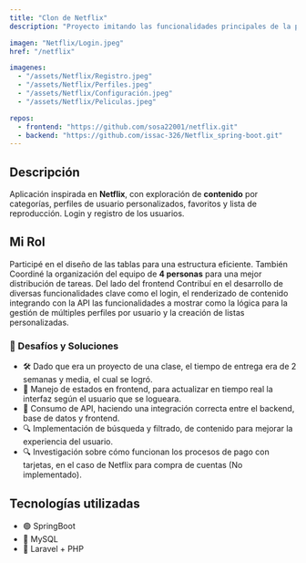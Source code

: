 ```yaml
---
title: "Clon de Netflix"
description: "Proyecto imitando las funcionalidades principales de la plataforma de Netflix."

imagen: "Netflix/Login.jpeg"
href: "/netflix"

imagenes:
  - "/assets/Netflix/Registro.jpeg"
  - "/assets/Netflix/Perfiles.jpeg"
  - "/assets/Netflix/Configuración.jpeg"
  - "/assets/Netflix/Peliculas.jpeg"

repos:
  - frontend: "https://github.com/sosa22001/netflix.git"
  - backend: "https://github.com/issac-326/Netflix_spring-boot.git"
---
```


## Descripción

Aplicación inspirada en **Netflix**, con exploración de **contenido** por categorías, perfiles de usuario personalizados, favoritos y lista de reproducción. Login y registro de los usuarios.  
## Mi Rol

Participé en el diseño de las tablas para una estructura eficiente. También Coordiné la organización del equipo de **4 personas** para una mejor distribución de tareas. Del lado del frontend Contribuí en el desarrollo de diversas funcionalidades clave como el login, el renderizado de contenido integrando con la API las funcionalidades a mostrar como la lógica para la gestión de múltiples perfiles por usuario y la creación de listas personalizadas.

### 🚀 Desafíos y Soluciones

- 🛠️ Dado que era un proyecto de una clase, el tiempo de entrega era de 2 semanas y media, el cual se logró.  
- 🔄 Manejo de estados en frontend, para actualizar en tiempo real la interfaz según el usuario que se logueara.  
- 📡 Consumo de API, haciendo una integración correcta entre el backend, base de datos y frontend.  
- 🔍 Implementación de búsqueda y filtrado, de contenido para mejorar la experiencia del usuario.  
- 🔍 Investigación sobre cómo funcionan los procesos de pago con tarjetas, en el caso de Netflix para compra de cuentas (No implementado).

## Tecnologías utilizadas

- 🟢 SpringBoot
- 🔴 MySQL
- 🔵 Laravel + PHP